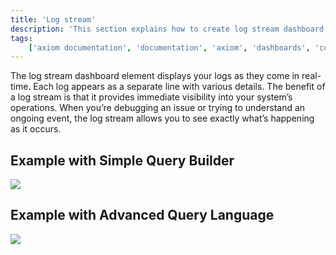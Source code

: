 ```yaml
---
title: 'Log stream'
description: 'This section explains how to create log stream dashboard elements and add them to your dashboard.'
tags:
    ['axiom documentation', 'documentation', 'axiom', 'dashboards', 'collaboration', 'queries', 'visualizations', 'filters', 'charts', 'simple query builder', 'advanced query builder']
---
```


The log stream dashboard element displays your logs as they come in real-time. Each log appears as a separate line with various details. The benefit of a log stream is that it provides immediate visibility into your system’s operations. When you’re debugging an issue or trying to understand an ongoing event, the log stream allows you to see exactly what’s happening as it occurs.

## Example with Simple Query Builder

<Frame>
  <img src="/doc-assets/shots/logstream-simple-query.png" />
</Frame>

## Example with Advanced Query Language

<Frame>
  <img src="/doc-assets/shots/log-stream-chart-apl.png" />
</Frame>